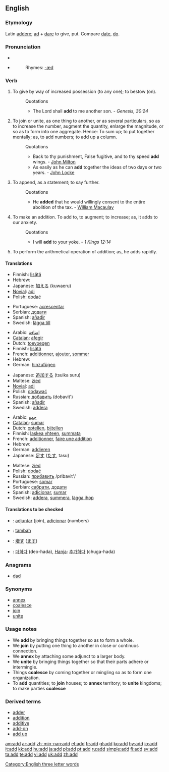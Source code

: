 {{see|ADD}}
==English==
[[Category:English three letter words]]

===Etymology===
Latin [[addere]]; [[ad]] + [[dare]] to give, put. Compare [[date]], [[do]].

===Pronunciation===
*{{IPA|/æd/}}
*{{audio|en-us-add.ogg|Audio (US)}}
*:Rhymes: [[Rhymes:English:-æd|-æd]]

===Verb===
{{en-verb}}

#{{transitive}} To give by way of increased possession (to any one); to bestow (on).
#:Quotations
#:*The Lord shall '''add''' to me another son. - ''Genesis, 30:24''
#{{transitive}} To join or unite, as one thing to another, or as several particulars, so as to increase the number, augment the quantity, enlarge the magnitude, or so as to form into one aggregate. Hence: To sum up; to put together mentally; as, to add numbers; to add up a column.
#:Quotations
#:*Back to thy punishment, False fugitive, and to thy speed '''add''' wings. - [[w:John Milton|John Milton]]
#:*As easily as he can '''add''' together the ideas of two days or two years. - [[John Locke]]
#{{transitive}} To append, as a statement; to say further.
#:Quotations
#:*He '''added''' that he would willingly consent to the entire abolition of the tax. - [[William Macaulay]]
#{{intransitive}} To make an addition.  To add to, to augment; to increase; as, it adds to our anxiety. 
#:Quotations
#:*I will '''add''' to your yoke. - ''1 Kings 12:14''
#{{intransitive}} {{math}} To perform the arithmetical operation of addition; as, he adds rapidly.

====Translations====
{{trans-top|to append, as a statement}}
*Finnish: [[lisätä]]
*Hebrew: {{he-translation|להוסיף|lehosíf}}
*Japanese: [[加える]] (kuwaeru)
*[[Novial]]: [[adi]]
*Polish: [[dodać]]
{{trans-mid}}
*Portuguese: [[acrescentar]]
*Serbian: [[додати]]
*Spanish: [[añadir]]
*Swedish: [[lägga till]]
{{trans-bottom}}

{{trans-top|to make an addition}}
*Arabic: [[إضافة]]
*[[Catalan]]: [[afegir]]
*Dutch: [[toevoegen]]
*Finnish: [[lisätä]]
*French: [[additionner]], [[ajouter]], [[sommer]]
*Hebrew: {{he-translation|להוסיף|lehosíf}}
*German: [[hinzufügen]]
{{trans-mid}}
*Japanese: [[追加する]] (tsuika suru)
*Maltese: [[żied]]
*[[Novial]]: [[adi]]
*Polish: [[dodawać]]
*Russian: [[добавить]] (dobavit')
*Spanish: [[añadir]]
*Swedish: [[addera]]
{{trans-bottom}}

{{trans-top|to perform the arithmetical operation of addition}}
*Arabic: [[جمع]]
*[[Catalan]]: [[sumar]]
*Dutch: [[optellen]], [[bijtellen]]
*Finnish: [[laskea yhteen]], [[summata]]
*French: [[additionner]], [[faire une addition]] 
*Hebrew: {{he-translation|לחבר|lekhabér}}
*German: [[addieren]]
*Japanese: [[足す]] ([[たす]], tasu)
{{trans-mid}}
*Maltese: [[żied]]
*Polish: [[dodać]]
*Russian: [[:ru:прибавить|прибавить]] /pribavit'/
*Portuguese: [[somar]]
*Serbian: [[сабрати]], [[додати]]
*Spanish: [[adicionar]], [[sumar]]
*Swedish: [[addera]], [[summera]], [[lägga ihop]]
{{trans-bottom}}

====Translations to be checked====
{{checktrans}}
*{{ttbc|Ido}}: [[adjuntar]] (join), [[adicionar]] (numbers)
*{{ttbc|Indonesian}}: [[tambah]]
*{{ttbc|Japanese}}: [[増す]] ([[ます]])
*{{ttbc|Korean}}: [[더하다]] (deo-hada), [[Hanja]]: [[추가하다]] (chuga-hada)

===Anagrams===
*[[dad]]

===Synonyms===
*[[annex]]
*[[coalesce]]
*[[join]]
*[[unite]]

===Usage notes===
*We '''add''' by bringing things together so as to form a whole. 
*We '''join''' by putting one thing to another in close or continuos connection. 
*We '''annex''' by attaching some adjunct to a larger body. 
*We '''unite''' by bringing things together so that their parts adhere or intermingle. 
*Things '''coalesce''' by coming together or mingling so as to form one organization. 
*To '''add''' quantities; to '''join''' houses; to '''annex''' territory; to '''unite''' kingdoms; to make parties '''coalesce'''

===Derived terms===
*[[adder#Noun 2|adder]]
*[[addition]]
*[[additive]]
*[[add-on]]
*[[add up]]

{{webster}}

[[am:add]]
[[ar:add]]
[[zh-min-nan:add]]
[[et:add]]
[[fr:add]]
[[gl:add]]
[[ko:add]]
[[hy:add]]
[[io:add]]
[[it:add]]
[[kk:add]]
[[hu:add]]
[[ja:add]]
[[pl:add]]
[[pt:add]]
[[ru:add]]
[[simple:add]]
[[fi:add]]
[[sv:add]]
[[ta:add]]
[[te:add]]
[[vi:add]]
[[uk:add]]
[[zh:add]]